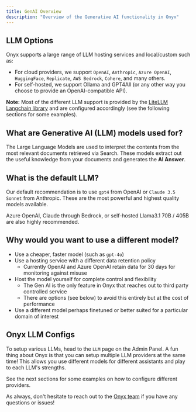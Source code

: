 ```yaml
---
title: GenAI Overview
description: "Overview of the Generative AI functionality in Onyx"
---
```


## LLM Options

Onyx supports a large range of LLM hosting services and local/custom such as:

- For cloud providers, we support `OpenAI`, `Anthropic`, `Azure OpenAI`, `HuggingFace`, `Replicate`, `AWS Bedrock`, `Cohere`, and many others.
- For self-hosted, we support Ollama and GPT4All (or any other way you choose to provide an OpenAI-compatible API).

**Note:** Most of the different LLM support is provided by the [LiteLLM Langchain library](https://python.langchain.com/docs/integrations/chat/litellm)
and are configured accordingly (see the following sections for some examples).

## What are Generative AI (LLM) models used for?

The Large Language Models are used to interpret the contents from the most relevant documents retrieved via Search.
These models extract out the useful knowledge from your documents and generates the **AI Answer**.

## What is the default LLM?

Our default recommendation is to use `gpt4` from OpenAI or `Claude 3.5 Sonnet` from Anthropic. These are the most powerful and highest quality models available.

Azure OpenAI, Claude through Bedrock, or self-hosted Llama3.1 70B / 405B are also highly recommended.

## Why would you want to use a different model?

- Use a cheaper, faster model (such as `gpt-4o`)
- Use a hosting service with a different data retention policy
  - Currently OpenAI and Azure OpenAI retain data for 30 days for monitoring against misuse
- Host the model yourself for complete control and flexibility
  - The Gen AI is the only feature in Onyx that reaches out to third party controlled service
  - There are options (see below) to avoid this entirely but at the cost of performance
- Use a different model perhaps finetuned or better suited for a particular domain of interest

## Onyx LLM Configs

To setup various LLMs, head to the `LLM` page on the Admin Panel. A fun thing about Onyx is that
you can setup multiple LLM providers at the same time! This allows you use different models for different
assistants and play to each LLM's strengths.

See the next sections for some examples on how to configure different providers.

As always, don't hesitate to reach out to the [Onyx team](https://docs.onyx.app/contact_us) if you have any
questions or issues!
